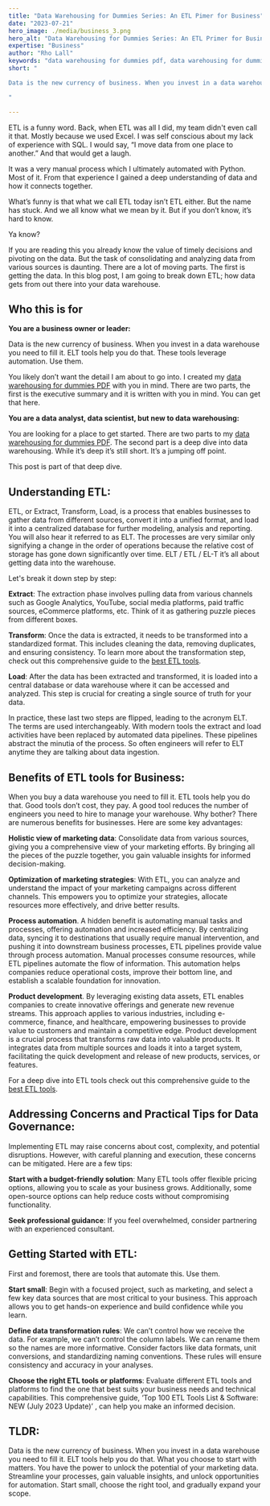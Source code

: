 ```yaml
---
title: "Data Warehousing for Dummies Series: An ETL Pimer for Business"
date: "2023-07-21"
hero_image: ./media/business_3.png
hero_alt: "Data Warehousing for Dummies Series: An ETL Primer for Business"
expertise: "Business"
author: "Rho Lall"
keywords: "data warehousing for dummies pdf, data warehousing for dummies, data warehouse for dummies, cloud data warehousing for dummies"
short: "

Data is the new currency of business. When you invest in a data warehouse you need to fill it. ELT tools help you do that. These tools leverage automation. Use them.

"

---
```


ETL is a funny word. Back, when ETL was all I did, my team didn't even call it that. Mostly because we used Excel. I was self conscious about my lack of experience with SQL. I would say, “I move data from one place to another.” And that would get a laugh.

It was a very manual process which I ultimately automated with Python. Most of it. From that experience I gained a deep understanding of data and how it connects together. 

What’s funny is that what we call ETL today isn’t ETL either. But the name has stuck. And we all know what we mean by it. But if you don’t know, it’s hard to know.

Ya know?


If you are reading this you already know the value of timely decisions and pivoting on the data. But the task of consolidating and analyzing data from various sources is daunting. There are a lot of moving parts. The first is getting the data. In this blog post, I am going to break down ETL; how data gets from out there into your data warehouse.


## Who this is for


**You are a business owner or leader:**

Data is the new currency of business. When you invest in a data warehouse you need to fill it. ELT tools help you do that. These tools leverage automation. Use them.

You likely don’t want the detail I am about to go into. I created my [data warehousing for dummies PDF](/thoughts/data-warehousing-for-dummies-pdf) with you in mind. There are two parts, the first is the executive summary and it is written with you in mind. You can get that here. 


**You are a data analyst, data scientist, but new to data warehousing:**

You are looking for a place to get started. There are two parts to my [data warehousing for dummies PDF](/thoughts/data-warehousing-for-dummies-pdf). The second part is a deep dive into data warehousing. While it’s deep it’s still short. It’s a jumping off point.

This post is part of that deep dive.



## Understanding ETL:

ETL, or Extract, Transform, Load, is a process that enables businesses to gather data from different sources, convert it into a unified format, and load it into a centralized database for further modeling, analysis and reporting. You will also hear it referred to as ELT. The processes are very similar only signifying a change in the order of operations because the relative cost of storage has gone down significantly over time. ELT / ETL / EL-T it’s all about getting data into the warehouse.

Let's break it down step by step:

**Extract**: The extraction phase involves pulling data from various channels such as Google Analytics, YouTube, social media platforms, paid traffic sources, eCommerce platforms, etc. Think of it as gathering puzzle pieces from different boxes.

**Transform**: Once the data is extracted, it needs to be transformed into a standardized format. This includes cleaning the data, removing duplicates, and ensuring consistency. To learn more about the transformation step, check out this comprehensive guide to the [best ETL tools](https://portable.io/learn/best-etl-tools).

**Load**: After the data has been extracted and transformed, it is loaded into a central database or data warehouse where it can be accessed and analyzed. This step is crucial for creating a single source of truth for your data.

In practice, these last two steps are flipped, leading to the acronym ELT. The terms are used interchangeably. With modern tools the extract and load activities have been replaced by automated data pipelines. These pipelines abstract the minutia of the process. So often engineers will refer to ELT anytime they are talking about data ingestion.


## Benefits of ETL tools for Business:

When you buy a data warehouse you need to fill it. ETL tools help you do that. Good tools don’t cost, they pay. A good tool reduces the number of engineers you need to hire to manage your warehouse. Why bother? There are numerous benefits for businesses. Here are some key advantages:

**Holistic view of marketing data**: Consolidate data from various sources, giving you a comprehensive view of your marketing efforts. By bringing all the pieces of the puzzle together, you gain valuable insights for informed decision-making.

**Optimization of marketing strategies**: With ETL, you can analyze and understand the impact of your marketing campaigns across different channels. This empowers you to optimize your strategies, allocate resources more effectively, and drive better results.

**Process automation**. A hidden benefit is automating manual tasks and processes, offering automation and increased efficiency. By centralizing data, syncing it to destinations that usually require manual intervention, and pushing it into downstream business processes, ETL pipelines provide value through process automation. Manual processes consume resources, while ETL pipelines automate the flow of information. This automation helps companies reduce operational costs, improve their bottom line, and establish a scalable foundation for innovation.

**Product development**. By leveraging existing data assets, ETL enables companies to create innovative offerings and generate new revenue streams. This approach applies to various industries, including e-commerce, finance, and healthcare, empowering businesses to provide value to customers and maintain a competitive edge. Product development is a crucial process that transforms raw data into valuable products. It integrates data from multiple sources and loads it into a target system, facilitating the quick development and release of new products, services, or features.

For a deep dive into ETL tools check out this comprehensive guide to the [best ETL tools](https://portable.io/learn/best-etl-tools).


## Addressing Concerns and Practical Tips for Data Governance:

Implementing ETL may raise concerns about cost, complexity, and potential disruptions. However, with careful planning and execution, these concerns can be mitigated. Here are a few tips:

**Start with a budget-friendly solution**: Many ETL tools offer flexible pricing options, allowing you to scale as your business grows. Additionally, some open-source options can help reduce costs without compromising functionality.

**Seek professional guidance**: If you feel overwhelmed, consider partnering with an experienced consultant. 


## Getting Started with ETL:

First and foremost, there are tools that automate this. Use them.

**Start small**: Begin with a focused project, such as marketing, and select a few key data sources that are most critical to your business. This approach allows you to get hands-on experience and build confidence while you learn.

**Define data transformation rules**: We can’t control how we receive the data. For example, we can’t control the column labels. We can rename them so the names are more informative. Consider factors like data formats, unit conversions, and standardizing naming conventions. These rules will ensure consistency and accuracy in your analyses. 

**Choose the right ETL tools or platforms**: Evaluate different ETL tools and platforms to find the one that best suits your business needs and technical capabilities. This comprehensive guide, ‘Top 100 ETL Tools List & Software: NEW (July 2023 Update)’  , can help you make an informed decision.


## TLDR:

Data is the new currency of business. When you invest in a data warehouse you need to fill it. ELT tools help you do that. What you choose to start with matters. You have the power to unlock the potential of your marketing data. Streamline your processes, gain valuable insights, and unlock opportunities for automation. Start small, choose the right tool, and gradually expand your scope.
